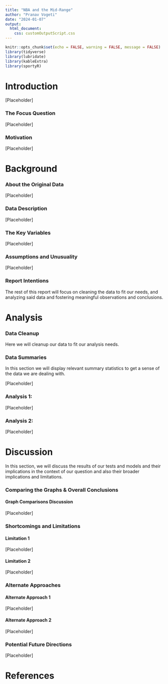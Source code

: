 ```yaml
---
title: "NBA and the Mid-Range"
author: "Pranav Vogeti"
date: "2024-01-07"
output: 
  html_document:
    css: customOutputScript.css
---
```


```r
knitr::opts_chunk$set(echo = FALSE, warning = FALSE, message = FALSE)
library(tidyverse)
library(lubridate)
library(kableExtra)
library(sportyR)
```


# Introduction

[Placeholder]

### The Focus Question

[Placeholder]

### Motivation

[Placeholder]

# Background

### About the Original Data

[Placeholder]

### Data Description

[Placeholder]

### The Key Variables

[Placeholder]

### Assumptions and Unusuality

[Placeholder]

### Report Intentions

The rest of this report will focus on cleaning the data to fit our needs, and analyzing said data and fostering meaningful observations and conclusions. 



# Analysis

### Data Cleanup

Here we will cleanup our data to fit our analysis needs. 

### Data Summaries

In this section we will display relevant summary statistics to get a sense of the data we are dealing with. 

[Placeholder]

### Analysis 1: 

[Placeholder]

### Analysis 2: 

[Placeholder]

# Discussion

In this section, we will discuss the results of our tests and models and their implications in the context of our question and also their broader implications and limitations. 

### Comparing the Graphs & Overall Conclusions

#### Graph Comparisons Discussion

[Placeholder]

### Shortcomings and Limitations


#### Limitation 1

[Placeholder]

#### Limitation 2

[Placeholder]

### Alternate Approaches


#### Alternate Approach 1

[Placeholder]

#### Alternate Approach 2

[Placeholder]
 
### Potential Future Directions

[Placeholder]

# References
